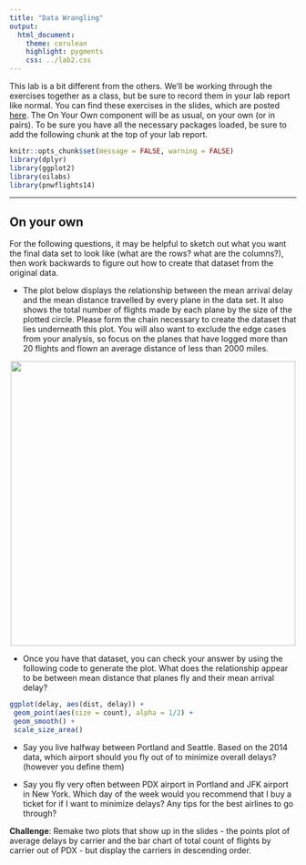 ```yaml
---
title: "Data Wrangling"
output:
  html_document:
    theme: cerulean
    highlight: pygments
    css: ../lab2.css
---
```


<div id="boxedtext">
This lab is a bit different from the others. We'll be working through the exercises
together as a class, but be sure to record them in your lab report like normal. 
You can find these exercises in the slides, which are posted [here](data-wrangling.html). 
The On Your Own component will be as usual, on your own (or in pairs). To be sure you
have all the necessary packages loaded, be sure to add the following chunk at the top
of your lab report.
</div> 

```r
knitr::opts_chunk$set(message = FALSE, warning = FALSE)
library(dplyr)
library(ggplot2)
library(oilabs)
library(pnwflights14)
```

* * *

## On your own

For the following questions, it may be helpful to sketch out what you want the
final data set to look like (what are the rows? what are the columns?), then
work backwards to figure out how to create that dataset from the original data.

- The plot below displays the relationship between the mean arrival delay and the mean distance travelled by every plane in the data set. It also shows the total
number of flights made by each plane by the size of the plotted circle. Please
form the chain necessary to create the dataset that lies underneath this plot. 
You will also want to exclude the edge cases from your analysis, so focus on the
planes that have logged more than 20 flights and flown an average distance of 
less than 2000 miles.

<center>
<img src="ggplot.png" width = 500>
</center>

- Once you have that dataset, you can check your answer by using the following 
code to generate the plot. What does the relationship appear to be between mean distance that planes fly and their mean arrival delay?
```r
ggplot(delay, aes(dist, delay)) +
 geom_point(aes(size = count), alpha = 1/2) +
 geom_smooth() +
 scale_size_area()
```

- Say you live halfway between Portland and Seattle. Based on the 2014 data,
which airport should you fly out of to minimize overall delays? (however you
define them)

- Say you fly very often between PDX airport in Portland and JFK airport in 
New York. Which day of the week would you recommend that I buy a ticket for if I
want to minimize delays? Any tips for the best airlines to go through?


**Challenge**: Remake two plots that show up in the slides - the points plot of average
delays by carrier and the bar chart of total count of flights by carrier out of PDX - 
but display the carriers in descending order.

